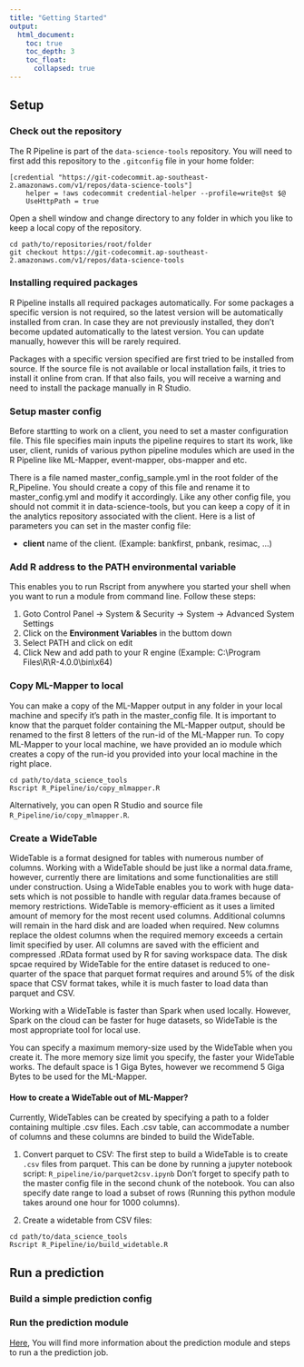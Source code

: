 ```yaml
---
title: "Getting Started"
output:
  html_document:
    toc: true
    toc_depth: 3
    toc_float:
      collapsed: true
---
```


## Setup

### Check out the repository

The R Pipeline is part of the `data-science-tools` repository. You will need to first add this repository to the 
`.gitconfig` file in your home folder:

```
[credential "https://git-codecommit.ap-southeast-2.amazonaws.com/v1/repos/data-science-tools"]
    helper = !aws codecommit credential-helper --profile=write@st $@
    UseHttpPath = true
```

Open a shell window and change directory to any folder in which you like to keep a local copy of the repository.
```
cd path/to/repositories/root/folder
git checkout https://git-codecommit.ap-southeast-2.amazonaws.com/v1/repos/data-science-tools
```

### Installing required packages

R Pipeline installs all required packages automatically. 
For some packages a specific version is not required, so the latest version will be automatically installed from cran. In case they are not previously installed, they don't become updated automatically to the latest version.
You can update manually, however this will be rarely required.

Packages with a specific version specified are first tried to be installed from source. 
If the source file is not available or local installation fails, it tries to install it online from cran.
If that also fails, you will receive a warning and need to install the package manually in R Studio.

### Setup master config

Before startting to work on a client, you need to set a master configuration file. 
This file specifies main inputs the pipeline requires to start its work, like
user, client, runids of various python pipeline modules which are used in the R Pipeline like 
ML-Mapper, event-mapper, obs-mapper and etc.

There is a file named master_config_sample.yml in the root folder of the R_Pipeline. You should create a copy of this file and rename it to master_config.yml and modify it accordingly. Like any other config file, you should not commit it in data-science-tools, but you can keep a copy of it in the analytics repository associated with the client.
Here is a list of parameters you can set in the master config file:

* **client** name of the client. (Example: bankfirst, pnbank, resimac, ...)

### Add R address to the PATH environmental variable

This enables you to run Rscript from anywhere you started your shell when you want to run a module from command line. Follow these steps:

1. Goto Control Panel -> System & Security -> System -> Advanced System Settings
2. Click on the **Environment Variables** in the buttom down
3. Select PATH and click on edit
4. Click New and add path to your R engine (Example: C:\\Program Files\\R\\R-4.0.0\\bin\\x64)

### Copy ML-Mapper to local

You can make a copy of the ML-Mapper output in any folder in your local machine and specify it's path in the master_config file. It is important to know that the parquet folder containing the ML-Mapper output, should be renamed to the first 8 letters of the run-id of the ML-Mapper run.
To copy ML-Mapper to your local machine, we have provided an io module which creates a copy of the run-id you provided into your local machine in the right place.
```
cd path/to/data_science_tools
Rscript R_Pipeline/io/copy_mlmapper.R
```

Alternatively, you can open R Studio and source file ```R_Pipeline/io/copy_mlmapper.R```.

### Create a WideTable

WideTable is a format designed for tables with numerous number of columns. Working with a WideTable should be just like a normal data.frame, however, currently there are limitations and some functionalities are still under construction. Using a WideTable enables you to work with huge data-sets which is not possible to handle with regular data.frames because of memory restrictions. WideTable is memory-efficient as it uses a limited amount of memory for the most recent used columns. Additional columns will remain in the hard disk and are loaded when required. New columns replace the oldest columns when the required memory exceeds a certain limit specified by user. All columns are saved with the efficient and compressed .RData format used by R for saving workspace data. The disk spcae required by WideTable for the entire dataset is reduced to one-quarter of the space that parquet format requires and around 5% of the disk space that CSV format takes, while it is much faster to load data than parquet and CSV.

Working with a WideTable is faster than Spark when used locally. However, Spark on the cloud can be faster for huge datasets, so WideTable is the most appropriate tool for local use. 

You can specify a maximum memory-size used by the WideTable when you create it. The more memory size limit you specify, the faster your WideTable works. The default space is 1 Giga Bytes, however we recommend 5 Giga Bytes to be used for the ML-Mapper. 

#### How to create a WideTable out of ML-Mapper? {#create-mlmapper-widetable}

Currently, WideTables can be created by specifying a path to a folder containing multiple .csv files.
Each .csv table, can accommodate a number of columns and these columns are binded to build the WideTable.

1. Convert parquet to CSV: The first step to build a WideTable is to create `.csv` files from parquet. This can be done by running a jupyter notebook script: `R_pipeline/io/parquet2csv.ipynb`
Don't forget to specify path to the master config file in the second chunk of the notebook. 
You can also specify date range to load a subset of rows (Running this python module takes around one hour for 1000 columns).

2. Create a widetable from CSV files:

```
cd path/to/data_science_tools
Rscript R_Pipeline/io/build_widetable.R
```



## Run a prediction

### Build a simple prediction config
### Run the prediction module
[Here](prediction_module.html), You will find more information about the prediction module and steps to run a the prediction job.
